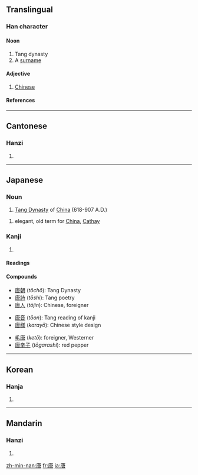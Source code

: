 ==Translingual==

===Han character===
{{Han char|rn=30|rad=口|as=07|sn=10|four=0026<sub>7</sub>|canj=戈中口 (ILR)}}

====Noon====
{{rfc-header|Noon}}
# Tang dynasty
# A [[surname]]

====Adjective====
# [[Chinese]]

====References====
{{Han ref|kx=0192.120|dkj=03709|dj=0411.200|hdz=10633.050|uh=5510|ud=21776|bh=ADF0|bd=44528}}

----

==Cantonese==

===Hanzi===
{{yue-hanzi|jyut=|y=tong4}}

# {{defn|Cantonese}}

----

==Japanese==

===Noun===
{{ja-noun|k|hira=とう|rom=tō}}

# [[w:Tang Dynasty|Tang Dynasty]] of [[China]] (618-907 A.D.)
{{ja-noun|k|hira=から|rom=kara}}
# elegant, old term for [[China]], [[Cathay]]

===Kanji===
{{ja-kanji|grade=c|rs=口07}}

# {{defn|Japanese}}

====Readings====
{{ja-readings|on=[[とう]] (''tō'')|kun=[[から]] (''kara'')|nanori=[[かろ]] (''karo''), [[たん]] (''tan'')}}

====Compounds====
{{top3}}
*[[唐朝]] (''tōchō''): Tang Dynasty
*[[唐詩]] (''tōshi''): Tang poetry
*[[唐人]] (''tōjin''): Chinese, foreigner
{{mid3}}
*[[唐音]] (''tōon''): Tang reading of kanji
*[[唐様]] (''karayō''): Chinese style design
{{mid3}}
*[[毛唐]] (''ketō''): foreigner, Westerner
*[[唐辛子]] (''tōgarashi''): red pepper
{{bottom}}

----

==Korean==

===Hanja===
{{ko-hanja|hangeul=당|rv=dang|mr=tang}}

# {{defn|Korean}}

----

==Mandarin==

===Hanzi===
{{cmn-hanzi|pin=[[táng]] ([[tang2]])|wg=t'ang<sup>2</sup>}}

# {{defn|Mandarin}}

[[zh-min-nan:唐]]
[[fr:唐]]
[[ja:唐]]